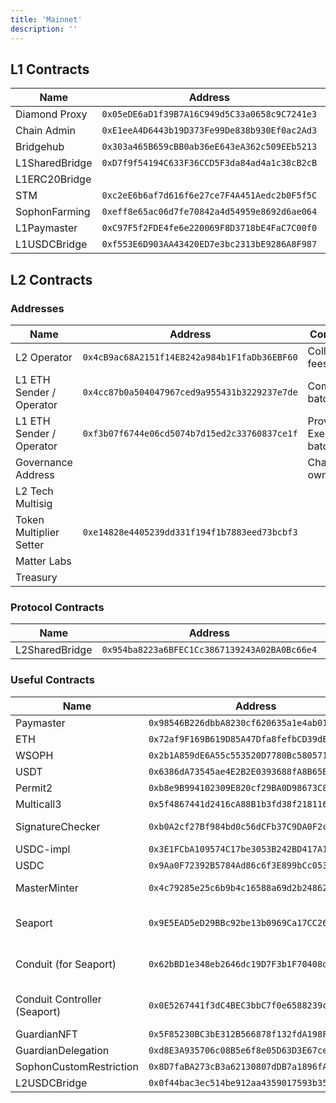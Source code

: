 ```yaml
---
title: 'Mainnet'
description: ''
---
```


## L1 Contracts

| **Name**           | **Address**                                   | **Comments**               |
|--------------------|-----------------------------------------------|----------------------------|
| Diamond Proxy      | `0x05eDE6aD1f39B7A16C949d5C33a0658c9C7241e3`  |                            |
| Chain Admin        | `0xE1eeA4D6443b19D373Fe99De838b930Ef0ac2Ad3`  |                            |
| Bridgehub          | `0x303a465B659cBB0ab36eE643eA362c509EEb5213`  |                            |
| L1SharedBridge     | `0xD7f9f54194C633F36CCD5F3da84ad4a1c38cB2cB`  |                            |
| L1ERC20Bridge      |                                               |                            |
| STM                | `0xc2eE6b6af7d616f6e27ce7F4A451Aedc2b0F5f5C`  | No                         |
| SophonFarming      | `0xeff8e65ac06d7fe70842a4d54959e8692d6ae064`  |                            |
| L1Paymaster        | `0xC97F5f2FDE4fe6e220069F8D3718bE4FaC7C00f0`  |                            |
| L1USDCBridge       | `0xf553E6D903AA43420ED7e3bc2313bE9286A8F987`  |                            |

## L2 Contracts

### Addresses

| **Name**                  | **Address**                                   | **Comments**                   |
|---------------------------|-----------------------------------------------|--------------------------------|
| L2 Operator               | `0x4cB9ac68A2151f14E8242a984b1F1faDb36EBF60`  | Collects fees                  |
| L1 ETH Sender / Operator  | `0x4cc87b0a504047967ced9a955431b3229237e7de`  | Commits batches                |
| L1 ETH Sender / Operator  | `0xf3b07f6744e06cd5074b7d15ed2c33760837ce1f`  | Prove and Execute batches      |
| Governance Address        |                                               | ChainAdmin owner               |
| L2 Tech Multisig          |                                               |                                |
| Token Multiplier Setter   | `0xe14828e4405239dd331f194f1b7883eed73bcbf3`  |                                |
| Matter Labs               |                                               |                                |
| Treasury                  |                                               |                                |

### Protocol Contracts

| **Name**           | **Address**                                     | **Implementation**                           | **Comments** |
|--------------------|-------------------------------------------------|----------------------------------------------|--------------|
| L2SharedBridge     | `0x954ba8223a6BFEC1Cc3867139243A02BA0Bc66e4`    | `0x0ba08b2e2fc141c4def0d80638486490dc503205` |              |

### Useful Contracts

| **Name**                     | **Address**                                  | **Comments**                   |
|------------------------------|----------------------------------------------|--------------------------------|
| Paymaster                    | `0x98546B226dbbA8230cf620635a1e4ab01F6A99B2` |                                |
| ETH                          | `0x72af9F169B619D85A47Dfa8fefbCD39dE55c567D` |                                |
| WSOPH                        | `0x2b1A859dE6A55c553520D7780Bc5805712B128F9` |                                |
| USDT                         | `0x6386dA73545ae4E2B2E0393688fA8B65Bb9a7169` |                                |
| Permit2                      | `0xb8e9B994102309E820cf29BA0D98673C8995Ebad` |                                |
| Multicall3                   | `0x5f4867441d2416cA88B1b3fd38f21811680CD2C8` |                                |
| SignatureChecker             | `0xb0A2cf27Bf984bd0c56dCFb37C9DA0F2c5028844` | Lib used by USDC               |
| USDC-impl                    | `0x3E1FCbA109574C17be3053B242BD417A10f29655` |                                |
| USDC                         | `0x9Aa0F72392B5784Ad86c6f3E899bCc053D00Db4F` |                                |
| MasterMinter                 | `0x4c79285e25c6b9b4c16588a69d2b248624964691` | Used by USDC                   |
| Seaport                      | `0x9E5EAD5eD29BBc92be13b0969Ca17CC26fB390E6` | Used by Beam for Sphere        |
| Conduit (for Seaport)        | `0x62bBD1e348eb2646dc19D7F3b1F70408da13B898` | Used by Beam for Sphere        |
| Conduit Controller (Seaport) | `0x0E5267441f3dC4BEC3bbC7f0e6588239c76C1B75` | Used by Beam for Sphere        |
| GuardianNFT                  | `0x5F85230BC3bE312B566878f132fdA198F223C917` |                                |
| GuardianDelegation           | `0xd8E3A935706c08B5e6f8e05D63D3E67ce2ae330C` |                                |
| SophonCustomRestriction      | `0x8D7faBA273cB3a62130807dDB7a1896fAcC59D4B` |                                |
| L2USDCBridge                 | `0x0f44bac3ec514be912aa4359017593b35e868d74` |                                |
